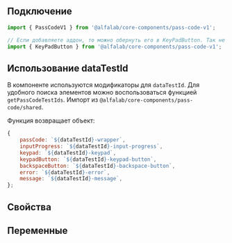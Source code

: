 
## Подключение

```jsx
import { PassCodeV1 } from '@alfalab/core-components/pass-code-v1';

// Если добавляете аддон, то можно обернуть его в KeyPadButton. Так не понадобится подгонять стили под другие кнопки.
import { KeyPadButton } from '@alfalab/core-components/pass-code-v1';
```

## Использование dataTestId

В компоненте используются модификаторы для `dataTestId`.
Для удобного поиска элементов можно воспользоваться функцией `getPassCodeTestIds`.
Импорт из `@alfalab/core-components/pass-code/shared`.

Функция возвращает объект:

```jsx
{
    passCode: `${dataTestId}-wrapper`,
    inputProgress: `${dataTestId}-input-progress`,
    keypad: `${dataTestId}-keypad`,
    keypadButton: `${dataTestId}-keypad-button`,
    backspaceButton: `${dataTestId}-backspace-button`,
    error: `${dataTestId}-error`,
    message: `${dataTestId}-message`,
};
```

## Свойства

<ArgsTable of={PassCodeV1} />

## Переменные

<CssVars css={vars} />
